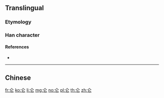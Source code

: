 {{also|侖}}
==Translingual==

===Etymology===
{{Han simp|侖}}

===Han character===
{{Han char|rn=9|rad=人|as=02|sn=4|four=|canj=OP,XXOP|ids=⿱人匕}}

====References====
* {{Han ref|kx=0092.051|hdz=10105.040|uh=4ED1|ud=20177}}

----

==Chinese==
{{zh-see|侖}}

[[fr:仑]]
[[ko:仑]]
[[li:仑]]
[[mg:仑]]
[[no:仑]]
[[pl:仑]]
[[th:仑]]
[[zh:仑]]